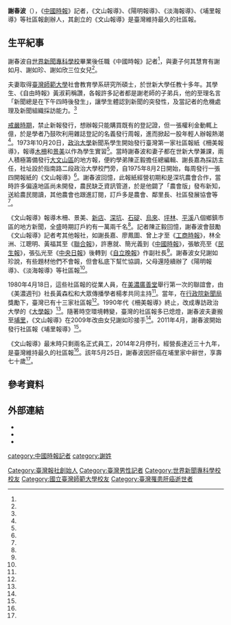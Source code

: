 {{Infobox person
| 姓名     = 謝春波
| 圖像     = 
| 圖像說明 = 
| 出生日期 = 1945年12月12日
| 出生地點 = 台北市
| 逝世日期 ={{death date and age|2014|05|25|1945||}}
| 逝世地點 = {{TWN}}[[南投縣|南投縣]][[埔里鎮|埔里鎮]]
|母校=世界新聞專科學校<br />淡江大學
 臺灣師範大學社教研究所
| 職業     = 記者、報媒創辦人
| 性別     = 男
| 配偶= 何其慧
|子女=謝如月、謝如珍、謝如欣
}}

'''謝春波'''（{{bd|1945年||2014年|5月25日|catIdx=Lai}}），《[[中國時報|中國時報]]》記者，《文山報導》、《陽明報導》、《淡海報導》、《埔里報導》等社區報創辦人，其創立的《文山報導》是臺灣維持最久的社區報。

==生平紀事==
謝春波自[[世界新聞專科學校|世界新聞專科學校]]畢業後任職《中國時報》記者<ref name="2014-06-22"/>，與妻子何其慧育有謝如月、謝如珍、謝如欣三位女兒<ref name="陳正毅"/>。

夫妻取得[[臺灣師範大學|臺灣師範大學]]社會教育學系研究所碩士，於世新大學任教十多年。其學生、《自由時報》黃淑莉稱讚，各報許多記者都是謝老師的子弟兵，他的至理名言「新聞總是在下午四時後發生」，讓學生體認到新聞的突發性，及當記者的危機處理及新聞組織採訪能力。<ref name="2014-06-22"/>

[[臺灣省戒嚴令|戒嚴時期]]，禁止新報發行，想辦報只能購買既有的登記證，但一張權利金動輒上億，於是學者乃鼓吹利用雜誌登記的名義發行周報，進而掀起一股年輕人辦報熱潮<ref name="陳正毅"/>。1973年10月20日，[[政治大學|政治大學]]新聞系學生開始發行臺灣第一家社區報紙《柵美報導》，報導[[木柵|木柵]]和[[景美|景美]]以作為學生實習<ref name="1973-10-20"/>。當時謝春波和妻子都在世新大學兼課，兩人積極籌備發行[[大文山區|大文山區]]的地方報，便約學弟陳正毅擔任總編輯、謝長嘉為採訪主任，社址設於指南路二段政治大學校門旁，自1975年8月2日開始，每周發行一張四開報紙的《文山報導》<ref name="陳正毅"/>。謝春波回憶，此報紙經營初期和是深坑農會合作，當時許多偏遠地區尚未開發，農民缺乏資訊管道，於是他闢了「農會版」發布新知，送給農民閱讀，其他農會也跟進訂閱，訂戶多是農會、鄰里長、社區發展協會等<ref name="高宛瑜"/>。

《文山報導》報導木柵、景美、[[新店|新店]]、[[深坑|深坑]]、[[石碇|石碇]]、[[烏來|烏來]]、[[坪林區|坪林]]、[[平溪|平溪]]八個鄉鎮市區的地方新聞，全盛時期訂戶約有一萬兩千名<ref name="高宛瑜"/>。記者陳正毅回憶，謝春波會鼓勵《文山報導》記者考其他報社，如謝長嘉、廖鳳圖、曾上才至《[[工商時報|工商時報]]》，林全洲、江聰明、黃福其至《[[聯合報|聯合報]]》，許惠就、簡光義到《[[中國時報|中國時報]]》，張敏亮至《[[民生報|民生報]]》，張弘光至《[[中央日報|中央日報]]》後轉到《[[自立晚報|自立晚報]]》作副社長<ref name="陳正毅"/>。謝春波女兒謝如珍說，有些題材他們不會報，但會私底下幫忙協調，父母還陸續辦了《陽明報導》、《淡海報導》等社區報<ref name="高宛瑜"/>。

1980年4月18日，這些社區報的從業人員，在[[美濃廣善堂|美濃廣善堂]]舉行第一次的聯誼會，由《美濃週刊》社長黃森松和大眾傳播學者楊孝共同主持<ref name="1980-04-19"/>。當年，在[[行政院新聞局|行政院新聞局]]獎勵下，臺灣已有十三家社區報<ref name="1980-06-23"/>。1990年代《柵美報導》終止，改成專訪政治大學的《[[大學報|大學報]]》<ref name="陳智華、郭岱軒"/>。隨著時空環境轉變，臺灣的社區報多已熄燈，謝春波夫妻搬至[[埔里|埔里]]，《文山報導》在2009年改由女兒謝如珍接手<ref name="高宛瑜"/>。2011年4月，謝春波開始發行社區報《埔里報導》<ref name="陳正毅"/>。

《文山報導》最末時只剩兩名正式員工，2014年2月停刊，經營長達近三十九年，是臺灣維持最久的社區報<ref name="高宛瑜"/>。該年5月25日，謝春波因肝癌在埔里家中辭世，享壽七十歲<ref name="2014-06-22"/>。

==參考資料==
{{portal box|人物|新聞|臺灣}}
{{Reflist|35em|refs =
<ref name="陳智華、郭岱軒">{{Cite news|url=|title=學生記者造假 大學報道歉|author=陳智華、郭岱軒|language=zh-tw|newspaper=聯合報|date=2008-05-11|accessdate=}}</ref>

<ref name="2014-06-22">{{Cite news|url=|title=本報總編輯謝春波辭世　一生致力新聞志業|author=|language=zh-tw|newspaper=埔里報導|date=2014-06-22|accessdate=}}</ref>

<ref name="高宛瑜">{{Cite news|url=|title=台灣最資深社區報 39歲「文山報導」停刊 網路新聞當道 「文山」可功成身退 創辦人謝春波：那美好一仗 我們已打過了|author=高宛瑜|language=zh-tw|newspaper=聯合報|date=2014-03-11|accessdate=}}</ref>

<ref name="1980-04-19">{{Cite news|url=|title=社區報從業人員昨首次聯誼|author=|language=zh-tw|newspaper=民生報|date=1980-04-19|accessdate=}}</ref>

<ref name="1980-06-23">{{Cite news|url=|title=新聞局獎助設立 社區報一片朝氣|author=|language=zh-tw|newspaper=民生報|date=1980-06-23|accessdate=}}</ref>

<ref name="1973-10-20">{{Cite news|url=|title=柵美報導 今日發行|author=|language=zh-tw|newspaper=聯合報|date=1973-10-20|accessdate=}}</ref>

<ref name="陳正毅">{{Cite news|url=https://www.merit-times.com.tw/NewsPage.aspx?Unid=227835|title=【新聞人隨筆】春波何其慧|author=陳正毅|language=zh-tw|newspaper=人間福報|date=2011-05-31|accessdate=2021-03-16}}</ref>

}}
==外部連結==
*{{Official site|http://wenshan-weekly.blogspot.com/|《文山報導》}}
*{{Official site|http://dannhae-news.blogspot.com/|《淡海報導》}}
*{{Official site|http://pulilife.blogspot.com/|《埔里報導》}}
{{Authority control}}

[[category:中國時報記者|category:中國時報記者]]
[[Category:臺灣報社創始人|Category:臺灣報社創始人]]
[[Category:臺灣男性記者|Category:臺灣男性記者]]
[[Category:世界新聞專科學校校友|Category:世界新聞專科學校校友]]
[[Category:國立臺灣師範大學校友|Category:國立臺灣師範大學校友]]
[[category:謝姓|category:謝姓]]
[[Category:臺灣罹患肝癌逝世者|Category:臺灣罹患肝癌逝世者]]